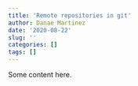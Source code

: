 ```yaml
---
title: 'Remote repositories in git' 
author: Danae Martinez
date: '2020-08-22'
slug: ''
categories: []
tags: []
---
```


Some content here. 